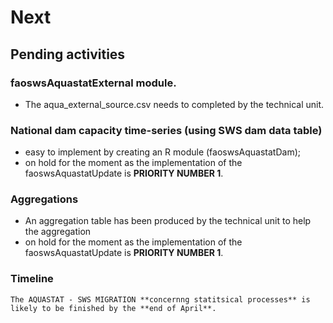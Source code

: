 # **Next** 

## **Pending activities**


### faoswsAquastatExternal module.

  - The aqua_external_source.csv needs to completed by the technical unit. 

### National dam capacity time-series (using SWS dam data table)

  - easy to implement by creating an R module (faoswsAquastatDam);
  - on hold for the moment as the implementation of the faoswsAquastatUpdate is **PRIORITY NUMBER 1**.

### Aggregations

  - An aggregation table has been produced by the technical unit to help the aggregation
  - on hold for the moment as the implementation of the faoswsAquastatUpdate is **PRIORITY NUMBER 1**.
  
  
### Timeline
```block

The AQUASTAT - SWS MIGRATION **concernng statitsical processes** is likely to be finished by the **end of April**.

```
  
  
  
  
  